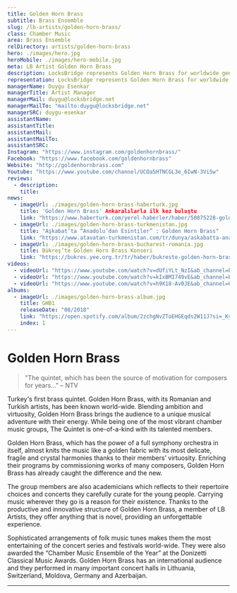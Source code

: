 ```yaml
---
title: Golden Horn Brass
subtitle: Brass Ensemble
slug: /lb-artists/golden-horn-brass/
class: Chamber Music
area: Brass Ensemble
relDirectory: artists/golden-horn-brass
hero: ./images/hero.jpg
heroMobile: ./images/hero-mobile.jpg
meta: LB Artist Golden Horn Brass
description: LocksBridge represents Golden Horn Brass for worldwide general management.
representation: LocksBridge represents Golden Horn Brass for worldwide general management.
managerName: Duygu Esenkar
managerTitle: Artist Manager
managerMail: duygu@locksbridge.net
managerMailTo: "mailto:duygu@locksbridge.net"
managerSRC: duygu-esenkar
assistantName:
assistantTitle:
assistantMail:
assistantMailTo:
assistantSRC:
Instagram: "https://www.instagram.com/goldenhornbrass/"
Facebook: "https://www.facebook.com/goldenhornbrass"
Website: "http://goldenhornbrass.com"
Youtube: "https://www.youtube.com/channel/UCOa5HTNCGL3e_6IwN-3Vi5w"
reviews:
  - description:
    title:
news:
  - imageUrl: ./images/golden-horn-brass-haberturk.jpg
    title: 'Golden Horn Brass' Ankaralılarla ilk kez buluştu
    link: "https://www.haberturk.com/yerel-haberler/haber/50875228-golden-horn-brass-ankaralilarla-ilk-kez-bulustu"
  - imageUrl: ./images/golden-horn-brass-turkmenistan.jpg
    title: "Aşkabat’ta “Anadolu’dan Esintiler” : Golden Horn Brass"
    link: "https://www.atavatan-turkmenistan.com/tr/dunya/askabatta-anadoludan-esintiler-golden-horn-brass/"
  - imageUrl: ./images/golden-horn-brass-bucharest-romania.jpg
    title: Bükreş’te Golden Horn Brass Konseri
    link: "https://bukres.yee.org.tr/tr/haber/bukreste-golden-horn-brass-konseri"
videos:
  - videoUrl: "https://www.youtube.com/watch?v=dUfiYLt_NzI&ab_channel=ElaproSAHNE"
  - videoUrl: "https://www.youtube.com/watch?v=kIxBMI749vE&ab_channel=ElaproSAHNE"
  - videoUrl: "https://www.youtube.com/watch?v=h9X18-Av0JE&ab_channel=GoldenHornBrassOfficial"
albums:
  - imageUrl: ./images/golden-horn-brass-album.jpg
    title: GHB1
    releaseDate: "08/2018"
    link: "https://open.spotify.com/album/2zchgNvZToEHGEqds2W11J?si=_Ky6m6LdQ2qaT3QKF7KXvA"
    index: 1
---
```


# Golden Horn Brass

> "The quintet, which has been the source of motivation for composers for years..." – NTV

Turkey's first brass quintet. Golden Horn Brass, with its Romanian and Turkish artists, has been known world-wide. Blending ambition and virtuosity, Golden Horn Brass brings the audience to a unique musical adventure with their energy. While being one of the most vibrant chamber music groups, The Quintet is one-of-a-kind with its talented members.

Golden Horn Brass, which has the power of a full symphony orchestra in itself, almost knits the music like a golden fabric with its most delicate, fragile and crystal harmonies thanks to their members’ virtuosity. Enriching their programs by commissioning works of many composers, Golden Horn Brass has already caught the difference and the new.

The group members are also academicians which reflects to their repertoire choices and concerts they carefully curate for the young people. Carrying music wherever they go is a reason for their existence. Thanks to the productive and innovative structure of Golden Horn Brass, a member of LB Artists, they offer anything that is novel, providing an unforgettable experience.

Sophisticated arrangements of folk music tunes makes them the most entertaining of the concert series and festivals world-wide. They were also awarded the “Chamber Music Ensemble of the Year” at the Donizetti Classical Music Awards. Golden Horn Brass has an international audience and they performed in many important concert halls in Lithuania, Switzerland, Moldova, Germany and Azerbaijan.

- - -
